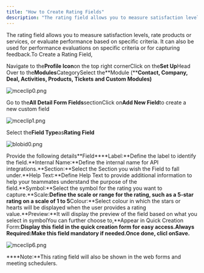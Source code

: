 ```yaml
---
title: "How to Create Rating Fields"
description: "The rating field allows you to measure satisfaction levels, rate products or services, or evaluate performance based on specific criteria. It can also..."
---
```


The rating field allows you to measure satisfaction levels, rate products or services, or evaluate performance based on specific criteria. It can also be used for performance evaluations on specific criteria or for capturing feedback.To Create a Rating Field,

Navigate to the**Profile Icon**on the top right cornerClick on the**Set Up**Head Over to the**Modules**CategorySelect the**Module (****Contact, Company, Deal, Activities, Products, Tickets and Custom Modules)**

![mceclip0.png](./images/mceclip0-12.png)

Go to the**All Detail Form Fields**sectionClick on**Add New Field**to create a new custom field

![mceclip1.png](./images/mceclip1-15.png)

Select the**Field Type**as**Rating Field**

![blobid0.png](./images/blobid0-4.png)

Provide the following details**Field****Label:**Define the label to identify the field.**Internal Name:**Define the internal name for API integrations.**Section:**Select the Section you wish the Field to fall under.**Help Text:**Define Help Text to provide additional information to help your teammates understand the purpose of the field.**Symbol:**Select the symbol for the rating you want to capture.**Scale:**Define the scale or range for the rating, such as a 5-star rating on a scale of 1 to 5**Colour:**Select colour in which the stars or hearts will be displayed when the user provides a rating value.**Preview:**It will display the preview of the field based on what you select in symbolYou can further choose to,**Appear in Quick Creation Form:**Display this field in the quick creation form for easy access.**Always Required:**Make this field mandatory if needed.Once done, clicl on**Save.****

![mceclip6.png](./images/mceclip6-4.png)

****Note:**This rating field will also be shown in the web forms and meeting schedulers.
